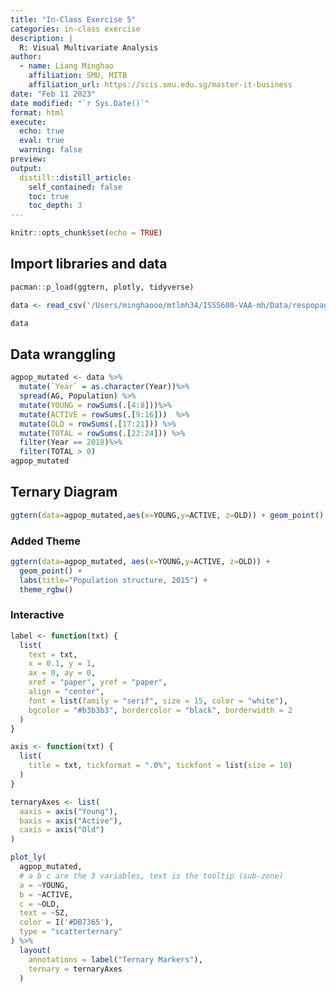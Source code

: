 ```yaml
---
title: "In-Class Exercise 5"
categories: in-class exercise
description: |
  R: Visual Multivariate Analysis
author:
  - name: Liang Minghao
    affiliation: SMU, MITB
    affiliation_url: https://scis.smu.edu.sg/master-it-business
date: "Feb 11 2023"
date modified: "`r Sys.Date()`"
format: html
execute: 
  echo: true
  eval: true
  warning: false
preview: 
output:
  distill::distill_article:
    self_contained: false
    toc: true
    toc_depth: 3
---
```


```r
knitr::opts_chunk$set(echo = TRUE)
```

## Import libraries and data
```r
pacman::p_load(ggtern, plotly, tidyverse)

data <- read_csv('/Users/minghaooo/mtlmh34/ISSS608-VAA-mh/Data/respopagsex2000to2018_tidy.csv')

data
```
## Data wranggling
```r
agpop_mutated <- data %>%
  mutate(`Year` = as.character(Year))%>%
  spread(AG, Population) %>%
  mutate(YOUNG = rowSums(.[4:8]))%>%
  mutate(ACTIVE = rowSums(.[9:16]))  %>%
  mutate(OLD = rowSums(.[17:21])) %>%
  mutate(TOTAL = rowSums(.[22:24])) %>%
  filter(Year == 2018)%>%
  filter(TOTAL > 0)
agpop_mutated
```

## Ternary Diagram
```r
ggtern(data=agpop_mutated,aes(x=YOUNG,y=ACTIVE, z=OLD)) + geom_point()
```
### Added Theme
```r
ggtern(data=agpop_mutated, aes(x=YOUNG,y=ACTIVE, z=OLD)) +
  geom_point() +
  labs(title="Population structure, 2015") +
  theme_rgbw()
```

### Interactive
```r
label <- function(txt) {
  list(
    text = txt, 
    x = 0.1, y = 1,
    ax = 0, ay = 0,
    xref = "paper", yref = "paper", 
    align = "center",
    font = list(family = "serif", size = 15, color = "white"),
    bgcolor = "#b3b3b3", bordercolor = "black", borderwidth = 2
  )
}

axis <- function(txt) {
  list(
    title = txt, tickformat = ".0%", tickfont = list(size = 10)
  )
}

ternaryAxes <- list(
  aaxis = axis("Young"), 
  baxis = axis("Active"), 
  caxis = axis("Old")
)

plot_ly(
  agpop_mutated,
  # a b c are the 3 variables, text is the tooltip (sub-zone)
  a = ~YOUNG, 
  b = ~ACTIVE, 
  c = ~OLD, 
  text = ~SZ,
  color = I('#DB7365'), 
  type = "scatterternary"
) %>%
  layout(
    annotations = label("Ternary Markers"), 
    ternary = ternaryAxes
  )
```

